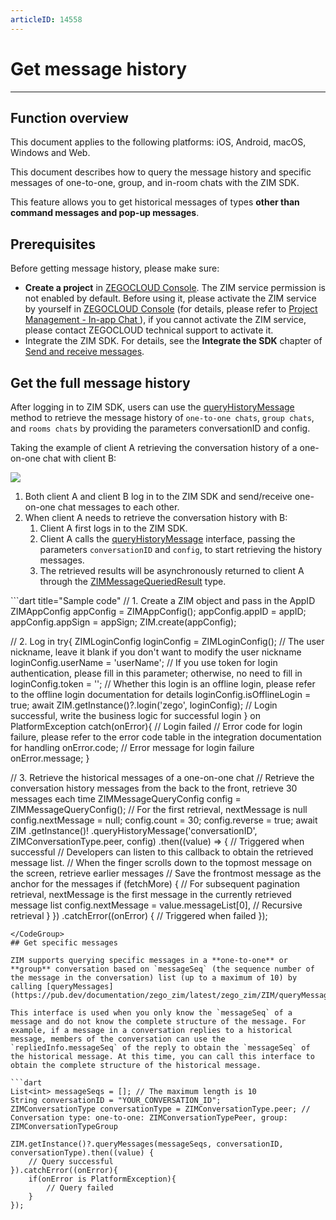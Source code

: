 ```yaml
---
articleID: 14558
---
```



# Get message history  

- - -

## Function overview

<Note title="Note">

This document applies to the following platforms: iOS, Android, macOS, Windows and Web.
</Note>

This document describes how to query the message history and specific messages of one-to-one, group, and in-room chats with the ZIM SDK.

<Note title="Note">

This feature allows you to get historical messages of types **other than command messages and pop-up messages**.
</Note>


## Prerequisites

Before getting message history, please make sure:

- **Create a project** in [ZEGOCLOUD Console](https://console.zegocloud.com). The ZIM service permission is not enabled by default. Before using it, please activate the ZIM service by yourself in [ZEGOCLOUD Console](https://console.zegocloud.com) (for details, please refer to [Project Management - In-app Chat ](#15174)), if you cannot activate the ZIM service, please contact ZEGOCLOUD technical support to activate it.
- Integrate the ZIM SDK. For details, see the **Integrate the SDK** chapter of [Send and receive messages](!Implementation_of_sending_and_receiving).


## Get the full message history

After logging in to ZIM SDK, users can use the [queryHistoryMessage](https://pub.dev/documentation/zego_zim/latest/zego_zim/ZIM/queryHistoryMessage.html) method to retrieve the message history of `one-to-one chats`, `group chats`, and `rooms chats` by providing the parameters conversationID and config.

Taking the example of client A retrieving the conversation history of a one-on-one chat with client B:

<Frame width="512" height="auto" caption=""><img src="https://storage.zego.im/sdk-doc/Pics/in_app_chat/queryHistoryMessage.png" /></Frame>

1. Both client A and client B log in to the ZIM SDK and send/receive one-on-one chat messages to each other.
2. When client A needs to retrieve the conversation history with B:
    1. Client A first logs in to the ZIM SDK.
    2. Client A calls the [queryHistoryMessage](https://pub.dev/documentation/zego_zim/latest/zego_zim/ZIM/queryHistoryMessage.html) interface, passing the parameters `conversationID` and `config`, to start retrieving the history messages.
    3. The retrieved results will be asynchronously returned to client A through the [ZIMMessageQueriedResult](https://pub.dev/documentation/zego_zim/latest/zego_zim/ZIMMessageQueriedResult-class.html) type.


<CodeGroup>
```dart title="Sample code"
// 1. Create a ZIM object and pass in the AppID
ZIMAppConfig appConfig = ZIMAppConfig();
appConfig.appID = appID;
appConfig.appSign = appSign;
ZIM.create(appConfig);

// 2. Log in
 try{
    ZIMLoginConfig loginConfig = ZIMLoginConfig();
    // The user nickname, leave it blank if you don't want to modify the user nickname
    loginConfig.userName = 'userName';
    // If you use token for login authentication, please fill in this parameter; otherwise, no need to fill in
    loginConfig.token = '';
    // Whether this login is an offline login, please refer to the offline login documentation for details
    loginConfig.isOfflineLogin = true;
    await ZIM.getInstance()?.login('zego', loginConfig);
    // Login successful, write the business logic for successful login
  } on PlatformException catch(onError){
    // Login failed
    // Error code for login failure, please refer to the error code table in the integration documentation for handling
    onError.code;
    // Error message for login failure
    onError.message;
  }


// 3. Retrieve the historical messages of a one-on-one chat
// Retrieve the conversation history messages from the back to the front, retrieve 30 messages each time
  ZIMMessageQueryConfig config = ZIMMessageQueryConfig();
// For the first retrieval, nextMessage is null
  config.nextMessage = null;
  config.count = 30;
  config.reverse = true;
  await ZIM
      .getInstance()!
      .queryHistoryMessage('conversationID', ZIMConversationType.peer, config)
      .then((value) => {
            // Triggered when successful
            // Developers can listen to this callback to obtain the retrieved message list.
            // When the finger scrolls down to the topmost message on the screen, retrieve earlier messages
            // Save the frontmost message as the anchor for the messages
            if (fetchMore) {
              // For subsequent pagination retrieval, nextMessage is the first message in the currently retrieved message list
              config.nextMessage = value.messageList[0],
              // Recursive retrieval
            }
          })
      .catchError((onError) {
    // Triggered when failed
  });
```
</CodeGroup>
## Get specific messages

ZIM supports querying specific messages in a **one-to-one** or **group** conversation based on `messageSeq` (the sequence number of the message in the conversation) list (up to a maximum of 10) by calling [queryMessages](https://pub.dev/documentation/zego_zim/latest/zego_zim/ZIM/queryMessages.html).

This interface is used when you only know the `messageSeq` of a message and do not know the complete structure of the message. For example, if a message in a conversation replies to a historical message, members of the conversation can use the `repliedInfo.messageSeq` of the reply to obtain the `messageSeq` of the historical message. At this time, you can call this interface to obtain the complete structure of the historical message.

```dart
List<int> messageSeqs = []; // The maximum length is 10
String conversationID = "YOUR_CONVERSATION_ID";
ZIMConversationType conversationType = ZIMConversationType.peer; // Conversation type: one-to-one: ZIMConversationTypePeer, group: ZIMConversationTypeGroup

ZIM.getInstance()?.queryMessages(messageSeqs, conversationID, conversationType).then((value) {
    // Query successful
}).catchError((onError){
    if(onError is PlatformException){
        // Query failed
    }
});
```
